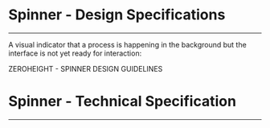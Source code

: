 
<Meta title="ODS Components/User feedback/Spinner/Specifications" />

# Spinner - Design Specifications
----

A visual indicator that a process is happening in the background but the interface is not yet ready for interaction:
<div>
  <osds-button color="primary" variant="ghost" href="https://zeroheight.com/6fc8a63f7/p/9017bb-spinner/b/40a887" target="_blank">
    ZEROHEIGHT - SPINNER DESIGN GUIDELINES &nbsp;
    <osds-icon name="external-link" color="primary" size="xs"></osds-icon>
  </osds-button>
</div>

# Spinner - Technical Specification
----

<SpecificationsSpinner />
